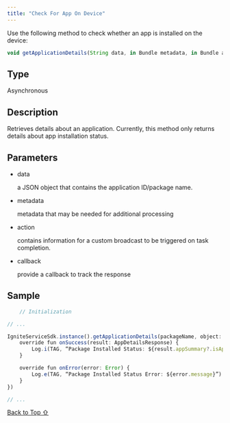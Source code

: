 ```yaml
---
title: "Check For App On Device"
---
```


Use the following method to check whether an app is installed on the device:

```javascript
void getApplicationDetails(String data, in Bundle metadata, in Bundle action, IIgniteServiceCallback callback);
```

## Type

Asynchronous

## Description

Retrieves details about an application. Currently, this method only returns details about app installation status.

## Parameters

* data

  a JSON object that contains the application ID/package name.

* metadata

  metadata that may be needed for additional processing

* action

  contains information for a custom broadcast to be triggered on task completion.

* callback

  provide a callback to track the response

## Sample

```typescript
    // Initialization

// ...

IgniteServiceSdk.instance().getApplicationDetails(packageName, object: IResponseCallback<AppDetailsResponse, Error, Progress> {
    override fun onSuccess(result: AppDetailsResponse) {
        Log.i(TAG, “Package Installed Status: ${result.appSummary?.isAppInstalled}”)
    }

    override fun onError(error: Error) {
        Log.e(TAG, “Package Installed Status Error: ${error.message}”)
    }
})

// ...
```

[Back to Top ⇧](#top)
